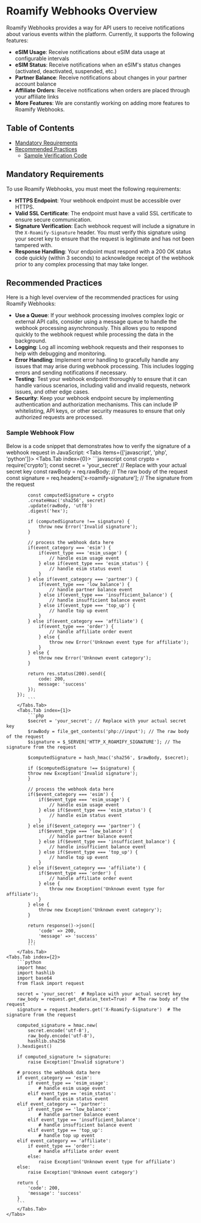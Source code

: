 
# Roamify Webhooks Overview
Roamify Webhooks provides a way for API users to receive notifications about various events within the platform.
Currently, it supports the following features:

- **eSIM Usage**: Receive notifications about eSIM data usage at configurable intervals
- **eSIM Status**: Receive notifications when an eSIM's status changes (activated, deactivated, suspended, etc.)
- **Partner Balance**: Receive notifications about changes in your partner account balance
- **Affiliate Orders**: Receive notifications when orders are placed through your affiliate links
- **More Features**: We are constantly working on adding more features to Roamify Webhooks.

## Table of Contents
- [Mandatory Requirements](#mandatory-requirements)
- [Recommended Practices](#recommended-practices)
    - [Sample Verification Code](#sample-verification-code)

## Mandatory Requirements
To use Roamify Webhooks, you must meet the following requirements:
- **HTTPS Endpoint**: Your webhook endpoint must be accessible over HTTPS.
- **Valid SSL Certificate**: The endpoint must have a valid SSL certificate to ensure secure communication.
- **Signature Verification**: Each webhook request will include a signature in the `X-Roamify-Signature` header. You must verify this signature using your secret key to ensure that the request is legitimate and has not been tampered with.
- **Response Handling**: Your endpoint must respond with a 200 OK status code quickly (within 3 seconds) to acknowledge receipt of the webhook prior to any complex processing that may take longer.

## Recommended Practices
Here is a high level overview of the recommended practices for using Roamify Webhooks:
- **Use a Queue**: If your webhook processing involves complex logic or external API calls,
    consider using a message queue to handle the webhook processing asynchronously. This allows you to respond quickly to the webhook request while processing the data in the background.
- **Logging**: Log all incoming webhook requests and their responses to help with debugging and monitoring.
- **Error Handling**: Implement error handling to gracefully handle any issues that may arise during webhook processing. This includes logging errors and sending notifications if necessary.
- **Testing**: Test your webhook endpoint thoroughly to ensure that it can handle various scenarios, including valid and invalid requests, network issues, and other edge cases.
- **Security**: Keep your webhook endpoint secure by implementing authentication and authorization mechanisms. This can include IP whitelisting, API keys, or other security measures to ensure that only authorized requests are processed.

### Sample Webhook Flow
Below is a code snippet that demonstrates how to verify the signature of a webhook request in JavaScript:
 <Tabs items={['javascript', 'php', 'python']}>
        <Tabs.Tab index={0}>
            ```javascript
            const crypto = require('crypto');
            const secret = 'your_secret' // Replace with your actual secret key
            const rawBody = req.rawBody; // The raw body of the request
            const signature = req.headers['x-roamify-signature']; // The signature from the request

            const computedSignature = crypto
            .createHmac('sha256', secret)
            .update(rawBody, 'utf8')
            .digest('hex');

            if (computedSignature !== signature) {
                throw new Error('Invalid signature');
            }

            // process the webhook data here
            if(event_category === 'esim') {
                if(event_type === 'esim_usage') {
                    // handle esim usage event
                } else if(event_type === 'esim_status') {
                    // handle esim status event
                }
            } else if(event_category === 'partner') {
                if(event_type === 'low_balance') {
                    // handle partner balance event
                } else if(event_type === 'insufficient_balance') {
                    // handle insufficient balance event
                } else if(event_type === 'top_up') {
                    // handle top up event
                }
            } else if(event_category === 'affiliate') {
                if(event_type === 'order') {
                    // handle affiliate order event
                } else {
                    throw new Error('Unknown event type for affiliate');
                }
            } else {
                throw new Error('Unknown event category');
            }

            return res.status(200).send({
                code: 200,
                message: 'success'
            });
        });
            ```
        </Tabs.Tab>
        <Tabs.Tab index={1}>
            ```php
            $secret = 'your_secret'; // Replace with your actual secret key
            $rawBody = file_get_contents('php://input'); // The raw body of the request
            $signature = $_SERVER['HTTP_X_ROAMIFY_SIGNATURE']; // The signature from the request

            $computedSignature = hash_hmac('sha256', $rawBody, $secret);

            if ($computedSignature !== $signature) {
            throw new Exception('Invalid signature');
            }

            // process the webhook data here
            if($event_category === 'esim') {
                if($event_type === 'esim_usage') {
                    // handle esim usage event
                } else if($event_type === 'esim_status') {
                    // handle esim status event
                }
            } else if($event_category === 'partner') {
                if($event_type === 'low_balance') {
                    // handle partner balance event
                } else if($event_type === 'insufficient_balance') {
                    // handle insufficient balance event
                } else if($event_type === 'top_up') {
                    // handle top up event
                }
            } else if($event_category === 'affiliate') {
                if($event_type === 'order') {
                    // handle affiliate order event
                } else {
                    throw new Exception('Unknown event type for affiliate');
                }
            } else {
                throw new Exception('Unknown event category');
            }

            return response()->json([
                'code' => 200,
                'message' => 'success'
            ]);
            ```
        </Tabs.Tab>
    <Tabs.Tab index={2}>
        ```python
        import hmac
        import hashlib
        import base64
        from flask import request

        secret = 'your_secret'  # Replace with your actual secret key
        raw_body = request.get_data(as_text=True)  # The raw body of the request
        signature = request.headers.get('X-Roamify-Signature')  # The signature from the request

        computed_signature = hmac.new(
            secret.encode('utf-8'),
            raw_body.encode('utf-8'),
            hashlib.sha256
        ).hexdigest()

        if computed_signature != signature:
            raise Exception('Invalid signature')

        # process the webhook data here
        if event_category == 'esim':
            if event_type == 'esim_usage':
                # handle esim usage event
            elif event_type == 'esim_status':
                # handle esim status event
        elif event_category == 'partner':
            if event_type == 'low_balance':
                # handle partner balance event
            elif event_type == 'insufficient_balance':
                # handle insufficient balance event
            elif event_type == 'top_up':
                # handle top up event
        elif event_category == 'affiliate':
            if event_type == 'order':
                # handle affiliate order event
            else:
                raise Exception('Unknown event type for affiliate')
        else:
            raise Exception('Unknown event category')

        return {
            'code': 200,
            'message': 'success'
        }
        ```
        </Tabs.Tab>
    </Tabs>